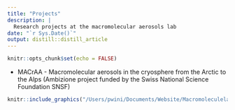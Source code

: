 ```yaml
---
title: "Projects"
description: |
  Research projects at the macromolecular aerosols lab
date: "`r Sys.Date()`"
output: distill::distill_article
---
```


```r
knitr::opts_chunk$set(echo = FALSE)
```

* MACrAA - Macromolecular aerosols in the cryosphere from the Arctic to the Alps (Ambizione project funded by the Swiss National Science Foundation SNSF)

```r
knitr::include_graphics("/Users/pwini/Documents/Website/Macromoleculelab/images/macromolecular model of aged wood-derived BC KAAL 2011.png")
```



